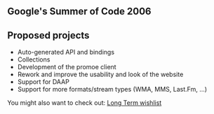== Google's Summer of Code 2006 ==

== Proposed projects ==

* Auto-generated API and bindings
* Collections
* Development of the promoe client
* Rework and improve the usability and look of the website
* Support for DAAP
* Support for more formats/stream types (WMA, MMS, Last.Fm, ...)

You might also want to check out: 
[http://bugs.xmms2.xmms.se/view.php?id=520 Long Term wishlist]